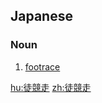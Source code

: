 ==Japanese==
{{ja-kanjitab|と|きょう|そう|yomi=on}}

===Noun===
{{ja-noun|ときょうそう}}

# [[footrace]]
#: {{ja-usex|運動会の徒競走で速く走る|うんどうかい の ときょうそう で はやく はしる|run fast in a footrace on sports day}}

[[hu:徒競走]]
[[zh:徒競走]]